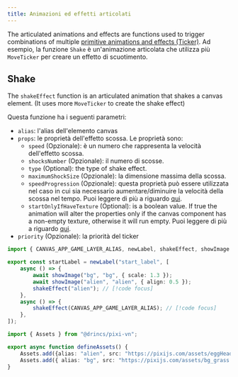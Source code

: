 ```yaml
---
title: Animazioni ed effetti articolati
---
```


The articulated animations and effects are functions used to trigger combinations of multiple [primitive animations and effects (Ticker)](/start/canvas-tickers). Ad esempio, la funzione `Shake` è un'animazione articolata che utilizza più `MoveTicker` per creare un effetto di scuotimento.

## Shake

The `shakeEffect` function is an articulated animation that shakes a canvas element. (It uses more `MoveTicker` to create the shake effect)

Questa funzione ha i seguenti parametri:

- `alias`: l'alias dell'elemento canvas
- `props`: le proprietà dell'effetto scossa. Le proprietà sono:
  - `speed` (Opzionale): è un numero che rappresenta la velocità dell'effetto scossa.
  - `shocksNumber` (Opzionale): il numero di scosse.
  - `type` (Optional): the type of shake effect.
  - `maximumShockSize` (Opzionale): la dimensione massima della scossa.
  - `speedProgression` (Opzionale): questa proprietà può essere utilizzata nel caso in cui sia necessario aumentare/diminuire la velocità della scossa nel tempo. Puoi leggere di più a riguardo [qui](/start/canvas-tickers#speed-progression-property).
  - `startOnlyIfHaveTexture` (Optional): is a boolean value. If true the animation will alter the properties only if the canvas component has a non-empty texture, otherwise it will run empty. Puoi leggere di più a riguardo [qui](/start/canvas-tickers#start-only-if-have-texture-property).
- `priority` (Opzionale): la priorità del ticker

```ts tab="labels/startLabel.ts"
import { CANVAS_APP_GAME_LAYER_ALIAS, newLabel, shakeEffect, showImage } from "@drincs/pixi-vn";

export const startLabel = newLabel("start_label", [
    async () => {
        await showImage("bg", "bg", { scale: 1.3 });
        await showImage("alien", "alien", { align: 0.5 });
        shakeEffect("alien"); // [!code focus]
    },
    async () => {
        shakeEffect(CANVAS_APP_GAME_LAYER_ALIAS); // [!code focus]
    },
]);
```

```ts tab="utils/defineAssets.ts"
import { Assets } from "@drincs/pixi-vn";

export async function defineAssets() {
    Assets.add({alias: "alien", src: "https://pixijs.com/assets/eggHead.png" });
    Assets.add({ alias: "bg", src: "https://pixijs.com/assets/bg_grass.jpg" });
}
```

<Sandbox
  template="q2nhhq"
  entry="/src/labels/startLabel.ts,/src/utils/assets-utility.ts"
/>
